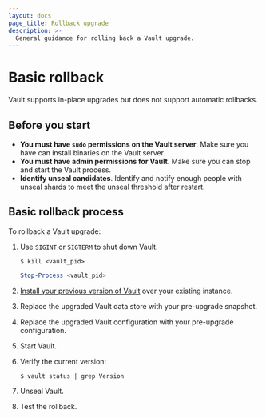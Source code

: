 ```yaml
---
layout: docs
page_title: Rollback upgrade
description: >-
  General guidance for rolling back a Vault upgrade.
---
```


# Basic rollback

Vault supports in-place upgrades but does not support automatic rollbacks.

## Before you start

- **You must have `sudo` permissions on the Vault server**. Make sure you have
  can install binaries on the Vault server.
- **You must have admin permissions for Vault**. Make sure you can stop and 
  start the Vault process.
- **Identify unseal candidates**. Identify and notify enough people with unseal
  shards to meet the unseal threshold after restart.

## Basic rollback process

To rollback a Vault upgrade:

1. Use `SIGINT` or `SIGTERM` to shut down Vault.

    <Tabs>
    
    <Tab heading="Bash">

    ```shell-session
    $ kill <vault_pid>
    ```
    
    </Tab>
    
    <Tab heading="Powershell">
    
    ```powershell
    Stop-Process <vault_pid>
    ```

    </Tab>
    
    </Tabs>

1. [Install your previous version of Vault](/vault/docs/get-vault) over your
   existing instance.

1. Replace the upgraded Vault data store with your pre-upgrade snapshot.

1. Replace the upgraded Vault configuration with your pre-upgrade configuration.

1. Start Vault.

1. Verify the current version:

    ```shell-session
    $ vault status | grep Version
    ```

1. Unseal Vault.

1. Test the rollback.
